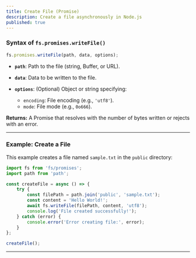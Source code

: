 ```yaml
---
title: Create File (Promise)
description: Create a file asynchronously in Node.js
published: true
---
```


### Syntax of `fs.promises.writeFile()`

```javascript
fs.promises.writeFile(path, data, options);
```

* **`path`**: Path to the file (string, Buffer, or URL).
* **`data`**: Data to be written to the file.
* **`options`**: (Optional) Object or string specifying:

  * `encoding`: File encoding (e.g., `'utf8'`).
  * `mode`: File mode (e.g., `0o666`).

**Returns:** A Promise that resolves with the number of bytes written or rejects with an error.

---

### Example: Create a File

This example creates a file named `sample.txt` in the `public` directory:

```javascript
import fs from 'fs/promises';
import path from 'path';

const createFile = async () => {
    try {
        const filePath = path.join('public', 'sample.txt');
        const content = 'Hello World!';
        await fs.writeFile(filePath, content, 'utf8');
        console.log('File created successfully!');
    } catch (error) {
        console.error('Error creating file:', error);
    }
};

createFile();
```

---

